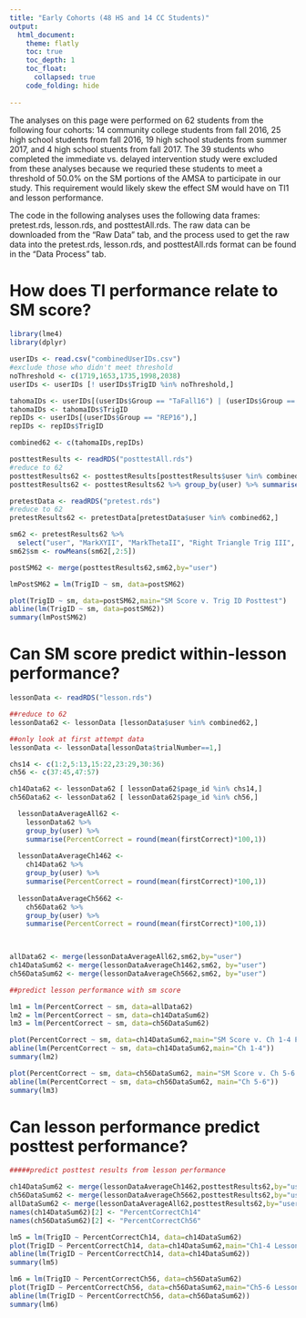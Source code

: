 ```yaml
---
title: "Early Cohorts (48 HS and 14 CC Students)"
output: 
  html_document:
    theme: flatly
    toc: true
    toc_depth: 1
    toc_float:
      collapsed: true
    code_folding: hide
    
---
```

The analyses on this page were performed on 62 students from the following four cohorts: 14 community college students from fall 2016, 25 high school students from fall 2016, 19 high school students from summer 2017, and 4 high school stuents from fall 2017. The 39 students who completed the immediate vs. delayed intervention study were excluded from these analyses because we requried these students to meet a threshold of 50.0% on the SM portions of the AMSA to participate in our study. This requirement would likely skew the effect SM would have on TI1 and lesson performance. 

The code in the following analyses uses the following data frames: pretest.rds, lesson.rds, and posttestAll.rds. The raw data can be downloaded from the "Raw Data" tab, and the process used to get the raw data into the pretest.rds, lesson.rds, and posttestAll.rds format can be found in the "Data Process" tab. 

# How does TI performance relate to SM score? 
```r

library(lme4)
library(dplyr)

userIDs <- read.csv("combinedUserIDs.csv")
#exclude those who didn't meet threshold
noThreshold <- c(1719,1653,1735,1998,2038)
userIDs <- userIDs [! userIDs$TrigID %in% noThreshold,]

tahomaIDs <- userIDs[(userIDs$Group == "TaFall16") | (userIDs$Group == "TaSum17") | (userIDs$Group == "TaFall17"),]
tahomaIDs <- tahomaIDs$TrigID
repIDs <- userIDs[(userIDs$Group == "REP16"),]
repIDs <- repIDs$TrigID

combined62 <- c(tahomaIDs,repIDs)

posttestResults <- readRDS("posttestAll.rds")
#reduce to 62
posttestResults62 <- posttestResults[posttestResults$user %in% combined62,]
posttestResults62 <- posttestResults62 %>% group_by(user) %>% summarise(TrigID = mean(correct)*100)

pretestData <- readRDS("pretest.rds")
#reduce to 62
pretestResults62 <- pretestData[pretestData$user %in% combined62,]

sm62 <- pretestResults62 %>%
  select("user", "MarkXYII", "MarkThetaII", "Right Triangle Trig III", "Right Triangle Trig V")
sm62$sm <- rowMeans(sm62[,2:5])

postSM62 <- merge(posttestResults62,sm62,by="user")

lmPostSM62 = lm(TrigID ~ sm, data=postSM62)

plot(TrigID ~ sm, data=postSM62,main="SM Score v. Trig ID Posttest")
abline(lm(TrigID ~ sm, data=postSM62))
summary(lmPostSM62)
```


# Can SM score predict within-lesson performance?

```r


lessonData <- readRDS("lesson.rds")

##reduce to 62
lessonData62 <- lessonData [lessonData$user %in% combined62,]

##only look at first attempt data
lessonData <- lessonData[lessonData$trialNumber==1,]

chs14 <- c(1:2,5:13,15:22,23:29,30:36)
ch56 <- c(37:45,47:57)

ch14Data62 <- lessonData62 [ lessonData62$page_id %in% chs14,]
ch56Data62 <- lessonData62 [ lessonData62$page_id %in% ch56,]

  lessonDataAverageAll62 <- 
    lessonData62 %>%
    group_by(user) %>%
    summarise(PercentCorrect = round(mean(firstCorrect)*100,1))
  
  lessonDataAverageCh1462 <- 
    ch14Data62 %>%
    group_by(user) %>%
    summarise(PercentCorrect = round(mean(firstCorrect)*100,1))  
  
  lessonDataAverageCh5662 <- 
    ch56Data62 %>%
    group_by(user) %>%
    summarise(PercentCorrect = round(mean(firstCorrect)*100,1))
    


allData62 <- merge(lessonDataAverageAll62,sm62,by="user")
ch14DataSum62 <- merge(lessonDataAverageCh1462,sm62, by="user")
ch56DataSum62 <- merge(lessonDataAverageCh5662,sm62, by="user")

##predict lesson performance with sm score

lm1 = lm(PercentCorrect ~ sm, data=allData62)
lm2 = lm(PercentCorrect ~ sm, data=ch14DataSum62)
lm3 = lm(PercentCorrect ~ sm, data=ch56DataSum62)

plot(PercentCorrect ~ sm, data=ch14DataSum62,main="SM Score v. Ch 1-4 Performance")
abline(lm(PercentCorrect ~ sm, data=ch14DataSum62,main="Ch 1-4"))
summary(lm2)

plot(PercentCorrect ~ sm, data=ch56DataSum62, main="SM Score v. Ch 5-6 Performance")
abline(lm(PercentCorrect ~ sm, data=ch56DataSum62, main="Ch 5-6"))
summary(lm3)


```


# Can lesson performance predict posttest performance? 

```r
#####predict posttest results from lesson performance

ch14DataSum62 <- merge(lessonDataAverageCh1462,posttestResults62,by="user")
ch56DataSum62 <- merge(lessonDataAverageCh5662,posttestResults62,by="user")
allDataSum62 <- merge(lessonDataAverageAll62,posttestResults62,by="user")
names(ch14DataSum62)[2] <- "PercentCorrectCh14"
names(ch56DataSum62)[2] <- "PercentCorrectCh56"

lm5 = lm(TrigID ~ PercentCorrectCh14, data=ch14DataSum62)
plot(TrigID ~ PercentCorrectCh14, data=ch14DataSum62,main="Ch1-4 Lesson Performance v Posttest")
abline(lm(TrigID ~ PercentCorrectCh14, data=ch14DataSum62))
summary(lm5)

lm6 = lm(TrigID ~ PercentCorrectCh56, data=ch56DataSum62)
plot(TrigID ~ PercentCorrectCh56, data=ch56DataSum62,main="Ch5-6 Lesson Performance v Posttest")
abline(lm(TrigID ~ PercentCorrectCh56, data=ch56DataSum62))
summary(lm6)

```